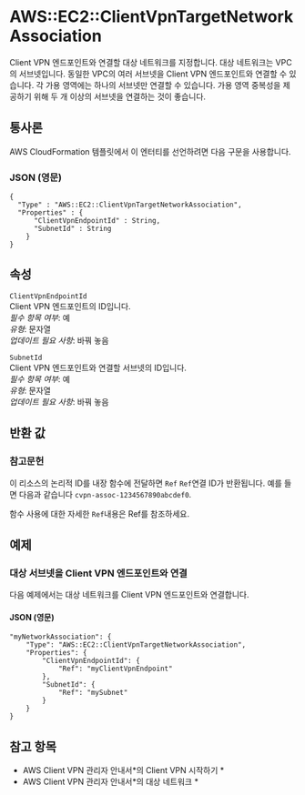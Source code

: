 # AWS::EC2::ClientVpnTargetNetworkAssociation

Client VPN 엔드포인트와 연결할 대상 네트워크를 지정합니다. 대상 네트워크는 VPC의 서브넷입니다. 동일한 VPC의 여러 서브넷을 Client VPN 엔드포인트와 연결할 수 있습니다. 각 가용 영역에는 하나의 서브넷만 연결할 수 있습니다. 가용 영역 중복성을 제공하기 위해 두 개 이상의 서브넷을 연결하는 것이 좋습니다.

## 통사론

AWS CloudFormation 템플릿에서 이 엔터티를 선언하려면 다음 구문을 사용합니다.

### JSON (영문)

```
{
  "Type" : "AWS::EC2::ClientVpnTargetNetworkAssociation",
  "Properties" : {
      "ClientVpnEndpointId" : String,
      "SubnetId" : String
    }
}
```

## 속성

`ClientVpnEndpointId`  
Client VPN 엔드포인트의 ID입니다.  
_필수 항목 여부_: 예  
_유형_: 문자열  
_업데이트 필요 사항_: 바꿔 놓음

`SubnetId`  
Client VPN 엔드포인트와 연결할 서브넷의 ID입니다.  
_필수 항목 여부_: 예  
_유형_: 문자열  
_업데이트 필요 사항_: 바꿔 놓음

## 반환 값

### 참고문헌

이 리소스의 논리적 ID를 내장 함수에 전달하면 `Ref` `Ref`연결 ID가 반환됩니다. 예를 들면 다음과 같습니다 `cvpn-assoc-1234567890abcdef0`.

함수 사용에 대한 자세한 `Ref`내용은 Ref를 참조하세요.

## 예제

### 대상 서브넷을 Client VPN 엔드포인트와 연결

다음 예제에서는 대상 네트워크를 Client VPN 엔드포인트와 연결합니다.

#### JSON (영문)

```
"myNetworkAssociation": {
    "Type": "AWS::EC2::ClientVpnTargetNetworkAssociation",
    "Properties": {
        "ClientVpnEndpointId": {
            "Ref": "myClientVpnEndpoint"
        },
        "SubnetId": {
            "Ref": "mySubnet"
        }
    }
}
```

## 참고 항목

- AWS Client VPN 관리자 안내서*의 Client VPN 시작하기 *
- AWS Client VPN 관리자 안내서*의 대상 네트워크 *
